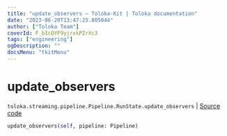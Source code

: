 ```yaml
---
title: "update_observers — Toloka-Kit | Toloka documentation"
date: "2023-06-20T13:47:25.805044"
author: ["Toloka Team"]
coverId: F_bIcOYF9yjrxkPZrXc3
tags: ["engineering"]
ogDescription: ""
docsMenu: "tkitMenu"
---
```


# update_observers

`toloka.streaming.pipeline.Pipeline.RunState.update_observers` | [Source code](https://github.com/Toloka/toloka-kit/blob/v1.2.0/src/streaming/pipeline.py#L273)

```python
update_observers(self, pipeline: Pipeline)
```